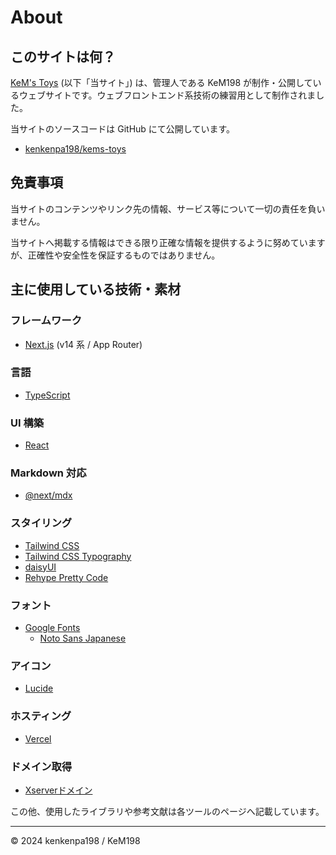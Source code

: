 # About

## このサイトは何？

[KeM's Toys](https://toys.kem198.net) (以下「当サイト」) は、管理人である KeM198 が制作・公開しているウェブサイトです。ウェブフロントエンド系技術の練習用として制作されました。

当サイトのソースコードは GitHub にて公開しています。

- [kenkenpa198/kems-toys](https://github.com/kenkenpa198/kems-toys)

## 免責事項

当サイトのコンテンツやリンク先の情報、サービス等について一切の責任を負いません。

当サイトへ掲載する情報はできる限り正確な情報を提供するように努めていますが、正確性や安全性を保証するものではありません。

## 主に使用している技術・素材

### フレームワーク

- [Next.js](https://nextjs.org/) (v14 系 / App Router)

### 言語

- [TypeScript](https://www.typescriptlang.org/)

### UI 構築

- [React](https://react.dev/)

### Markdown 対応

- [@next/mdx](https://nextjs.org/docs/pages/building-your-application/configuring/mdx)

### スタイリング

- [Tailwind CSS](https://tailwindcss.com/)
- [Tailwind CSS Typography](https://tailwindcss-typography.vercel.app/)
- [daisyUI](https://daisyui.com/)
- [Rehype Pretty Code](https://rehype-pretty.pages.dev/)

### フォント

- [Google Fonts](https://fonts.google.com/)
  - [Noto Sans Japanese](https://fonts.google.com/noto/specimen/Noto+Sans+JP?query=noto+sans)

### アイコン

- [Lucide](https://lucide.dev/)

### ホスティング

- [Vercel](https://vercel.com/)

### ドメイン取得

- [Xserverドメイン](https://www.xdomain.ne.jp/)

この他、使用したライブラリや参考文献は各ツールのページへ記載しています。

---

© 2024 kenkenpa198 / KeM198
